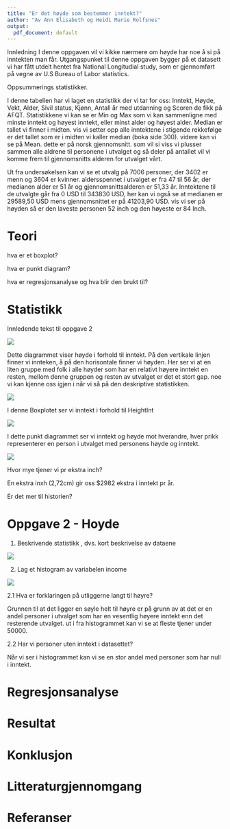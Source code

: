 ```yaml
---
title: "Er det høyde som bestemmer inntekt?"
author: "Av Ann Elisabeth og Heidi Marie Rolfsnes"
output:
  pdf_document: default
---
```


Innledning I denne oppgaven vil vi kikke nærmere om høyde har noe å si
på inntekten man får. Utgangspunket til denne oppgaven bygger på et
datasett vi har fått utdelt hentet fra National Longitudial study, som
er gjennomført på vegne av U.S Bureau of Labor statistics.

Oppsummerings statistikker.

I denne tabellen har vi laget en statistikk der vi tar for oss: Inntekt,
Høyde, Vekt, Alder, Sivil status, Kjønn, Antall år med utdanning og
Scoren de fikk på AFQT. Statistikkene vi kan se er Min og Max som vi kan
sammenligne med minste inntekt og høyest inntekt, eller minst alder og
høyest alder. Median er tallet vi finner i midten. vis vi setter opp
alle inntektene i stigende rekkefølge er det tallet som er i midten vi
kaller median (boka side 300). videre kan vi se på Mean. dette er på
norsk gjennomsnitt. som vil si viss vi plusser sammen alle aldrene til
personene i utvalget og så deler på antallet vil vi komme frem til
gjennomsnitts alderen for utvalget vårt.

Ut fra undersøkelsen kan vi se et utvalg på 7006 personer, der 3402 er
menn og 3604 er kvinner. aldersspennet i utvalget er fra 47 til 56 år,
der medianen alder er 51 år og gjennomsnittsalderen er 51,33 år.
Inntektene til de utvalgte går fra 0 USD til 343830 USD, her kan vi også
se at medianen er 29589,50 USD mens gjennomsnittet er på 41203,90 USD.
vis vi ser på høyden så er den laveste personen 52 inch og den høyeste
er 84 Inch.

# Teori

hva er et boxplot?

hva er punkt diagram?

hva er regresjonsanalyse og hva blir den brukt til?

# Statistikk

Innledende tekst til oppgave 2

![](Rplot.png)

Dette diagrammet viser høyde i forhold til inntekt. På den vertikale
linjen finner vi innteken, å på den horisontale finner vi høyden. Her
ser vi at en liten gruppe med folk i alle høyder som har en relativt
høyere inntekt en resten, mellom denne gruppen og resten av utvalget er
det et stort gap. noe vi kan kjenne oss igjen i når vi så på den
deskriptive statistikken.

![](Rplot01.png)

I denne Boxplotet ser vi inntekt i forhold til HeightInt

![](Rplot02.png)

I dette punkt diagrammet ser vi inntekt og høyde mot hverandre, hver
prikk representerer en person i utvalget med personens høyde og inntekt.

![](Rplot03.png)

Hvor mye tjener vi pr ekstra inch?

En ekstra inxh (2,72cm) gir oss \$2982 ekstra i inntekt pr år.

Er det mer til historien?

# Oppgave 2 - Hoyde

1.  Beskrivende statistikk , dvs. kort beskrivelse av dataene

![](images/Skjermbilde%202021-10-27%20kl.%2022.38.07.png)

2.  Lag et histogram av variabelen income

![](Rplot04.png)

2.1 Hva er forklaringen på utliggerne langt til høyre?

Grunnen til at det ligger en søyle helt til høyre er på grunn av at det
er en andel personer i utvalget som har en vesentlig høyere inntekt enn
det resterende utvalget. ut i fra histogrammet kan vi se at fleste
tjener under 50000.

2.2 Har vi personer uten inntekt i datasettet?

Når vi ser i histogrammet kan vi se en stor andel med personer som har
null i inntekt.

# Regresjonsanalyse

# Resultat

# Konklusjon

# Litteraturgjennomgang

# Referanser
